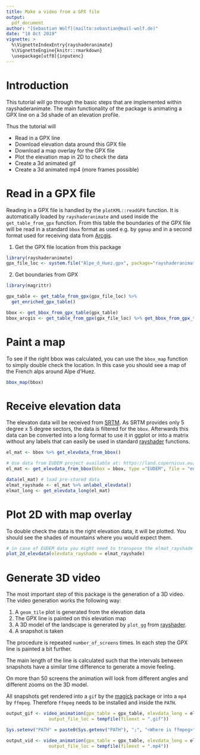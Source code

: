 ```yaml
---
title: Make a video from a GPX file
output:
  pdf_document
author: "[Sebastian Wolf](mailto:sebastian@mail-wolf.de)"
date: "18 Oct 2019"
vignette: >
  %\VignetteIndexEntry{rayshaderanimate}
  %\VignetteEngine{knitr::rmarkdown}
  \usepackage[utf8]{inputenc}
---
```


# Introduction

This tutorial will go through the basic steps that are implemented within rayshaderanimate. The main functionality
of the package is animating a GPX line on a 3d shade of an elevation profile.

Thus the tutorial will

- Read in a GPX line
- Download elevation data around this GPX file
- Download a map overlay for the GPX file
- Plot the elevation map in 2D to check the data
- Create a 3d animated gif
- Create a 3d animated mp4 (more frames possible)

# Read in a GPX file

Reading in a GPX file is handled by the `plotKML::readGPX` function. It is automatically loaded
by `rayshaderanimate` and used inside the `get_table_from_gpx` function. From this table the
boundaries of the GPX file will be read in a standard `bbox` format as used e.g. by `ggmap`
and in a second format used for receiving data from [Arcgis](https://arcgis.com).

1. Get the GPX file location from this package

```r
library(rayshaderanimate)
gpx_file_loc <- system.file("Alpe_d_Huez.gpx", package="rayshaderanimate")
```

2. Get boundaries from GPX

```r
library(magrittr)

gpx_table <- get_table_from_gpx(gpx_file_loc) %>%
  get_enriched_gpx_table()

bbox <- get_bbox_from_gpx_table(gpx_table) 
bbox_arcgis <- get_table_from_gpx(gpx_file_loc) %>% get_bbox_from_gpx_table(arcgis = TRUE)
```

# Paint a map

To see if the right bbox was calculated, you can use the `bbox_map` function to simply double
check the location. In this case you should see a map of the French alps around
Alpe d'Huez.

```r
bbox_map(bbox)
```

# Receive elevation data

The elevaton data will be received from [SRTM](http://srtm.csi.cgiar.org/srtmdata/). As SRTM provides
only 5 degree x 5 degree sectors, the data is filtered for the `bbox`. Afterwards this data can be
converted into a long format to use it in ggplot or into a matrix without any labels that can 
easily be used in standard [rayshader](https://github.com/tylermorganwall/rayshader 
) functions.


```r
el_mat <- bbox %>% get_elevdata_from_bbox()

# Use data from EUDEM project available at: https://land.copernicus.eu/imagery-in-situ/eu-dem/eu-dem-v1.1
el_mat <- get_elevdata_from_bbox(bbox = bbox, type ="EUDEM", file = "eu_dem_v11_E40N20/eu_dem_v11_E40N20.TIF")
```

```r
data(el_mat) # load pre-stored data
elmat_rayshade <- el_mat %>% unlabel_elevdata()
elmat_long <- get_elevdata_long(el_mat)
```

# Plot 2D with map overlay

To double check the data is the right elevation data, it will be plotted. You should
see the shades of mountains where you would expect them.

```r
# in case of EUDEM data you might need to transpose the elmat_rayshade
plot_2d_elevdata(elevdata_rayshade = elmat_rayshade)
```

# Generate 3D video

The most important step of this package is the generation of a 3D video. The video generation works the following way:

1. A `geom_tile` plot is generated from the elevation data
2. The GPX line is painted on this elevation map
3. A 3D model of the landscape is generated by `plot_gg` from [rayshader](https://github.com/tylermorganwall/rayshader).
4. A snapshot is taken

The procedure is repeated `number_of_screens` times. In each step the GPX line is painted a bit further.

The main length of the line is calculated such that the intervals between snapshots have a similar time difference
to generate a movie feeling.

On more than 50 screens the animation will look from different angles and different zooms on the 3D model.

All snapshots get rendered into a `gif` by the [magick](https://cran.r-project.org/web/packages/magick/magick.pdf) package or
into a `mp4` by `ffmpeg`. Therefore `ffmpeg` needs to be installed and inside the `PATH`.


```r
output_gif <- video_animation(gpx_table = gpx_table, elevdata_long = elmat_long, make_gif = TRUE, number_of_screens = 4,
                output_file_loc = tempfile(fileext = ".gif"))

Sys.setenv("PATH" = paste0(Sys.getenv("PATH"), ";", "<Where is ffmpeg>"))

output_vid <- video_animation(gpx_table = gpx_table, elevdata_long = elmat_long, make_gif = FALSE, number_of_screens = 6,
                output_file_loc = tempfile(fileext = ".mp4"))
```

